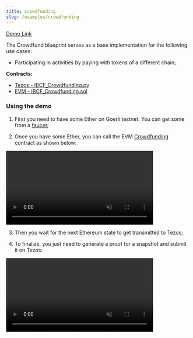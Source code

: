 ```yaml
---
title: Crowdfunding
slug: /examples/crowdfunding
---
```



[Demo Link](https://ibcf.dev.gke.papers.tech/Crowdfund)

The Crowdfund blueprint serves as a base implementation for the following use cases:

  - Participating in activities by paying with tokens of a different chain;

**Contracts:**
  - [Tezos - IBCF_Crowdfunding.py](https://github.com/airgap-it/ibcf/blob/main/contracts/tezos/blueprints/IBCF_Crowdfunding.py)
  - [EVM - IBCF_Crowdfunding.sol](https://github.com/airgap-it/ibcf/blob/main/contracts/evm/blueprints/IBCF_Crowdfunding.sol)

### Using the demo

1. First you need to have some Ether on Goerli testnet. You can get some from a [faucet](https://goerli-faucet.pk910.de/);

2. Once you have some Ether, you can call the EVM [Crowdfunding](https://goerli.etherscan.io/address/0x79a20860c063a70EB483f5b6fb70b9CaDb022729) contract as shown below:

<div style={{ display: "flex", justifyContent: "center" }}>
    <video width="80%" loop controls autoPlay muted>
        <source src={require('@site/static/guides/fund.mp4').default} type='video/webm' />
    </video>
</div>

<div class="padding-vert--md"></div>

3. Then you wait for the next Ethereum state to get transmitted to Tezos;

<center>
  <ThemedImage
    width="520px"
    sources={{
      light: useBaseUrl("/guides/tezos_validator.png"),
      dark: useBaseUrl("/guides/tezos_validator.png"),
    }}
  />
</center>

<div class="padding-vert--md"></div>

4. To finalize, you just need to generate a proof for a snapshot and submit it on Tezos:

<div style={{ display: "flex", justifyContent: "center" }}>
    <video width="80%" loop controls autoPlay muted>
        <source src={require('@site/static/guides/confirm_fund.mp4').default} type='video/webm' />
    </video>
</div>
